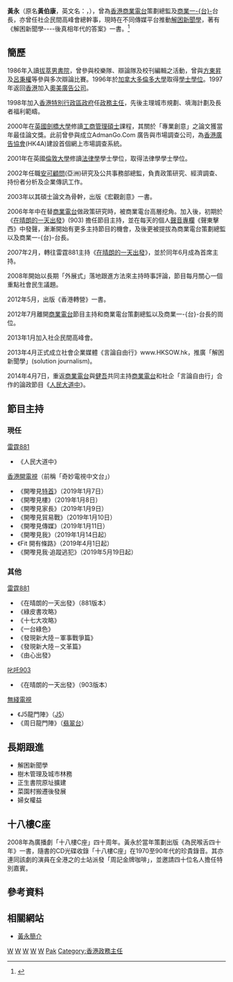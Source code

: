 {{refimprove|time=2017-06-01T00:11:26+00:00}}
{{藝人
|姓名 = 黃永
|類型 = 節目主持
|圖片 = HK Sheung Wan 黃永 Vincent WONG Wing Tai Ping Shan Street Pound Lane escalators talk 27-July-2013.JPG
|圖片尺寸 = 
|圖片簡介 = 黄永
|原名 = 黃伯康
|羅馬拼音 = 
|英文名 = Vincent Wong
|其他藝名 = 
|籍貫 = [[廣東|廣東]][[新會|新會]]
|出生日期 = {{birth_date_and_age|1974|3|14}}
|逝世日期 = 
|逝世地點 = 
|職業 =
|語言 = [[廣東話|廣東話]]
|教育程度 = 
|宗教信仰 =
|配偶 = 
|兒女 = 
|父母 = 
|出道地點 = 
|出道作 = 
|出道日期 = 
|代表作 = 
|活躍年代 = 
|唱片公司 = 
|經紀公司 = 
|網站 = 
|相關團體 = 
|獎項 = 
|IMDb = 
|現任成員 = 
|過往成員 = 
|音樂專輯 = 
}}
'''黃永'''（原名'''黃伯康'''，英文名：'''{{lang|en|Vincent Wong}}'''，{{bd|1974年|3月14日||catIdx=Huang黃}}），曾為[[香港|香港]][[商業電台|商業電台]]策劃總監及[[商業一台|商業一-{台}-]]台長，亦曾任社企民間高峰會總幹事，現時在不同傳媒平台推動[[解困新聞學|解困新聞學]]，著有《解困新聞學----後真相年代的答案》一書。<ref name=":0">{{Cite book|title=解困新聞學——後真相年代的答案|last=黃永|first=|publisher=商務印書館（香港）有限公司|year=2017|isbn=9789620766015|location=|pages=}}</ref>

==簡歷==
1986年入讀[[拔萃男書院|拔萃男書院]]，曾參與校樂隊、辯論隊及校刊編輯之活動，曾與[[方東昇|方東昇]]及[[呂秉權|呂秉權]]等參與多次辯論比賽。1996年於[[加拿大|加拿大]][[多倫多大學|多倫多大學]]取得[[學士|學士]][[學位|學位]]。1997年返回[[香港|香港]]加入[[奧美廣告公司|奧美廣告公司]]。

1998年加入[[香港特別行政區政府|香港特別行政區政府]]任[[政務主任|政務主任]]，先後主理城市規劃、填海計劃及長者福利範疇。

2000年在[[英國|英國]][[劍橋大學|劍橋大學]]修讀[[工商管理|工商管理]][[碩士|碩士]]課程，其關於「專業創意」之論文獲當年最佳論文獎。此前曾參與成立AdmanGo.Com 廣告與市場調查公司，為[[香港廣告協會|香港廣告協會]](HK4A)建設首個網上市場調查系統。

2001年在英國[[倫敦大學|倫敦大學]]修讀[[法律學|法律學]]學士學位，取得法律學學士學位。

2002年任職[[安可顧問|安可顧問]](亞洲)研究及公共事務部總監，負責政策研究、經濟調查、持份者分析及企業傳訊工作。

2003年以其碩士論文為骨幹，出版《宏觀創意》一書。

2006年年中在替[[商業電台|商業電台]]做政策研究時，被商業電台高層挖角。加入後，初期於《[[在晴朗的一天出發|在晴朗的一天出發]]》(903) 擔任節目主持，並在每天的個人[[在晴朗的一天出發#聲音專欄|聲音專欄]]《聲東擊西》中發聲，漸漸開始有更多主持節目的機會，及後更被提拔為商業電台策劃總監以及商業一-{台}-台長。

2007年2月，轉往雷霆881主持《[[在晴朗的一天出發|在晴朗的一天出發]]》，並於同年6月成為首席主持。

2008年開始以長期「外展式」落地跟進方法來主持時事評論，節目每月關心一個重點社會民生議題。

2012年5月，出版《香港轉營》一書。

2012年7月離開[[商業電台|商業電台]]節目主持和商業電台策劃總監以及商業一-{台}-台長的崗位。

2013年1月加入社企民間高峰會。

2013年4月正式成立社會企業媒體《言論自由行》www.HKSOW.hk，推廣「解困新聞學」(solution journalism)。

2014年4月7日，重返[[商業電台|商業電台]]與[[健吾|健吾]]共同主持[[商業電台|商業電台]]和社企「言論自由行」合作的論政節目《[[人民大道中|人民大道中]]》。

==節目主持==

===現任===
[[雷霆881|雷霆881]]
* 《人民大道中》
[[香港開電視|香港開電視]]（前稱「奇妙電視中文台」）
* 《開嚟見[[林鄭月娥|特首]]》（2019年1月7日）
* 《開嚟見樓》（2019年1月8日）
* 《開嚟見家長》（2019年1月9日）
* 《開嚟見貿易戰》（2019年1月10日）
* 《開嚟見傳媒》（2019年1月11日）
* 《開嚟見我》（2019年1月14日起）
* 《Fit 開有條路》（2019年4月1日起）
* 《開嚟見我‧追蹤逃犯》（2019年5月19日起）

===其他===
[[雷霆881|雷霆881]]
*《在晴朗的一天出發》（881版本）
*《綠皮書攻略》
*《十七大攻略》
*《一台綠色》
*《發現新大陸－軍事戰爭篇》
*《發現新大陸－文革篇》
*《由心出發》
[[叱吒903|叱吒903]]
*《在晴朗的一天出發》（903版本）
[[電視廣播有限公司|無綫電視]]
*《J5龍門陣》（[[J5|J5]]）
*《周日龍門陣》（[[翡翠台|翡翠台]]）

==長期跟進==
* 解困新聞學 
* 樹木管理及城市林務
* 正生書院原址擴建
* 菜園村搬遷後發展
* 婦女權益

==十八樓C座==
2008年為廣播劇「十八樓C座」四十周年。黃永於當年策劃出版《為民喉舌四十年》一書，隨書的CD光碟收錄「十八樓C座」在1970至90年代的珍貴錄音。其亦連同該劇的演員在全港之的士站派發「周記金牌咖啡」，並邀請四十位名人擔任特別嘉賓。

== 參考資料 ==
<references />

==相關網站==
*[http://www.hksow.hk/index.php?route=information/info/about 黃永簡介] {{Wayback|url=http://www.hksow.hk/index.php?route=information%2Finfo%2Fabout |date=20200210142346 }}

{{商業電台唱片騎師}}

{{DEFAULTSORT:Wong黃永}}
[[Category:香港廣播主持人|W]]
[[Category:多倫多大學校友|W]]
[[Category:劍橋大學校友|W]]
[[Category:倫敦大學校友|W]]
[[Category:拔萃男書院校友|W]]
[[Category:黃姓|Pak]]
[[Category:香港政務主任|Category:香港政務主任]]